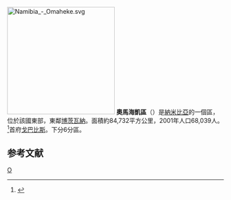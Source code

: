 [[File:Namibia_-_Omaheke.svg|250px]]
'''奧馬海凱區'''（{{lang-en|Omaheke Region}}）是[[納米比亞|納米比亞]]的一個區，位於該國東部，東鄰[[博茨瓦納|博茨瓦納]]。面積約84,732平方公里，2001年人口68,039人。<ref>{{Cite web |url=http://www.npc.gov.na/census/ |title=2001年人口普查 |access-date=2008-06-13 |archive-date=2008-10-10 |archive-url=https://web.archive.org/web/20081010092508/http://www.npc.gov.na/census/ |dead-url=yes }}</ref>首府[[戈巴比斯|戈巴比斯]]。下分6分區。

== 参考文献 ==
{{Reflist}}

{{納米比亞行政區劃}}

[[Category:纳米比亚大区|O]]